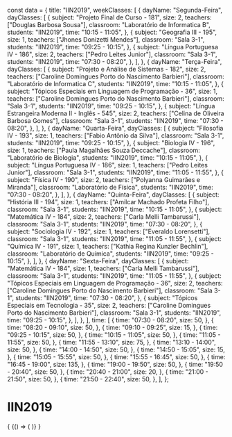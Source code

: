 const data = {
  title: "IIN2019",
  weekClasses: [
    {
      dayName: "Segunda-Feira",
      dayClasses: [
        {
          subject: "Projeto Final de Curso - 181",
          size: 2,
          teachers: ["Douglas Barbosa Sousa"],
          classroom: "Laboratório de Informatica B",
          students: "IIN2019",
          time: "10:15 - 11:05",
        },
        {
          subject: "Geografia III - 195",
          size: 1,
          teachers: ["Jhones Donizetti Mendes"],
          classroom: "Sala 3-1",
          students: "IIN2019",
          time: "09:25 - 10:15",
        },
        {
          subject: "Língua Portuguesa IV - 186",
          size: 2,
          teachers: ["Pedro Leites Junior"],
          classroom: "Sala 3-1",
          students: "IIN2019",
          time: "07:30 - 08:20",
        },
      ],
    },
    {
      dayName: "Terça-Feira",
      dayClasses: [
        {
          subject: "Projeto e Análise de Sistemas - 182",
          size: 2,
          teachers: ["Caroline Domingues Porto do Nascimento Barbieri"],
          classroom: "Laboratório de Informatica C",
          students: "IIN2019",
          time: "10:15 - 11:05",
        },
        {
          subject: "Tópicos Especiais em Linguagem de Programação - 36",
          size: 1,
          teachers: ["Caroline Domingues Porto do Nascimento Barbieri"],
          classroom: "Sala 3-1",
          students: "IIN2019",
          time: "09:25 - 10:15",
        },
        {
          subject: "Língua Estrangeira Moderna II - Inglês - 545",
          size: 2,
          teachers: ["Celina de Oliveira Barbosa Gomes"],
          classroom: "Sala 3-1",
          students: "IIN2019",
          time: "07:30 - 08:20",
        },
      ],
    },
    {
      dayName: "Quarta-Feira",
      dayClasses: [
        {
          subject: "Filosofia IV - 193",
          size: 1,
          teachers: ["Fabio Antônio da Silva"],
          classroom: "Sala 3-1",
          students: "IIN2019",
          time: "09:25 - 10:15",
        },
        {
          subject: "Biologia IV - 196",
          size: 1,
          teachers: ["Paula Magalhães Souza Deccache"],
          classroom: "Laboratório de Biologia",
          students: "IIN2019",
          time: "10:15 - 11:05",
        },
        {
          subject: "Língua Portuguesa IV - 186",
          size: 1,
          teachers: ["Pedro Leites Junior"],
          classroom: "Sala 3-1",
          students: "IIN2019",
          time: "11:05 - 11:55",
        },
        {
          subject: "Física IV - 190",
          size: 2,
          teachers: ["Polyanna Guimarães e Miranda"],
          classroom: "Laboratório de Física",
          students: "IIN2019",
          time: "07:30 - 08:20",
        },
      ],
    },
    {
      dayName: "Quinta-Feira",
      dayClasses: [
        {
          subject: "História III - 194",
          size: 1,
          teachers: ["Amilcar Machado Profeta Filho"],
          classroom: "Sala 3-1",
          students: "IIN2019",
          time: "10:15 - 11:05",
        },
        {
          subject: "Matemática IV - 184",
          size: 2,
          teachers: ["Carla Melli Tambarussi"],
          classroom: "Sala 3-1",
          students: "IIN2019",
          time: "07:30 - 08:20",
        },
        {
          subject: "Sociologia IV - 192",
          size: 1,
          teachers: ["Everaldo Lorensetti"],
          classroom: "Sala 3-1",
          students: "IIN2019",
          time: "11:05 - 11:55",
        },
        {
          subject: "Química IV - 191",
          size: 1,
          teachers: ["Kathia Regina Kunzler Bechlin"],
          classroom: "Laboratório de Química",
          students: "IIN2019",
          time: "09:25 - 10:15",
        },
      ],
    },
    {
      dayName: "Sexta-Feira",
      dayClasses: [
        {
          subject: "Matemática IV - 184",
          size: 1,
          teachers: ["Carla Melli Tambarussi"],
          classroom: "Sala 3-1",
          students: "IIN2019",
          time: "11:05 - 11:55",
        },
        {
          subject: "Tópicos Especiais em Linguagem de Programação - 36",
          size: 2,
          teachers: ["Caroline Domingues Porto do Nascimento Barbieri"],
          classroom: "Sala 3-1",
          students: "IIN2019",
          time: "07:30 - 08:20",
        },
        {
          subject: "Tópicos Especiais em Tecnologia - 35",
          size: 2,
          teachers: ["Caroline Domingues Porto do Nascimento Barbieri"],
          classroom: "Sala 3-1",
          students: "IIN2019",
          time: "09:25 - 10:15",
        },
      ],
    },
  ],
  time: [
    {
      time: "07:30 - 08:20",
      size: 50,
    },
    {
      time: "08:20 - 09:10",
      size: 50,
    },
    {
      time: "09:10 - 09:25",
      size: 15,
    },
    {
      time: "09:25 - 10:15",
      size: 50,
    },
    {
      time: "10:15 - 11:05",
      size: 50,
    },
    {
      time: "11:05 - 11:55",
      size: 50,
    },
    {
      time: "11:55 - 13:10",
      size: 75,
    },
    {
      time: "13:10 - 14:00",
      size: 50,
    },
    {
      time: "14:00 - 14:50",
      size: 50,
    },
    {
      time: "14:50 - 15:05",
      size: 15,
    },
    {
      time: "15:05 - 15:55",
      size: 50,
    },
    {
      time: "15:55 - 16:45",
      size: 50,
    },
    {
      time: "16:45 - 19:00",
      size: 135,
    },
    {
      time: "19:00 - 19:50",
      size: 50,
    },
    {
      time: "19:50 - 20:40",
      size: 50,
    },
    {
      time: "20:40 - 21:00",
      size: 20,
    },
    {
      time: "21:00 - 21:50",
      size: 50,
    },
    {
      time: "21:50 - 22:40",
      size: 50,
    },
  ],
};

# IIN2019

<div>
  {
    <BrowserOnly>
      {() => (
        <Grid
          title={data.title}
          weekClasses={data.weekClasses}
          time={data.time}
        />
      )}
    </BrowserOnly>
  }
</div>
